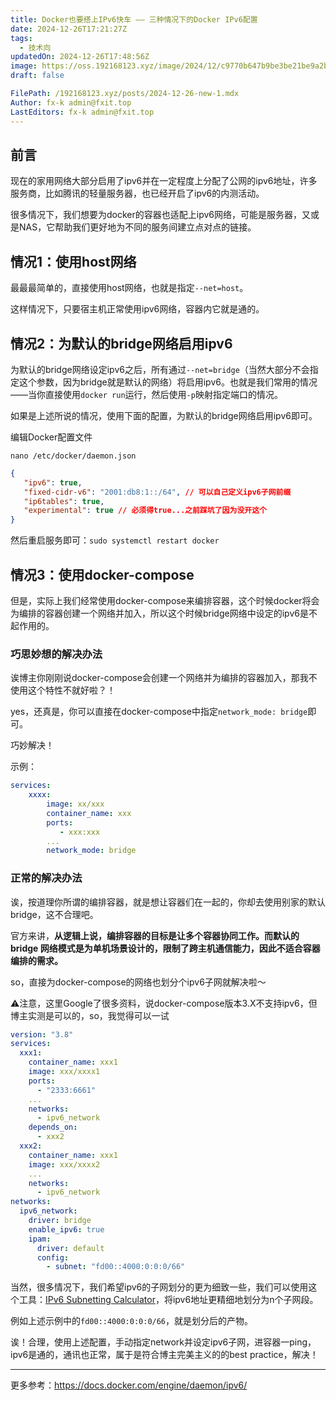 ```yaml
---
title: Docker也要搭上IPv6快车 —— 三种情况下的Docker IPv6配置
date: 2024-12-26T17:21:27Z
tags:
  - 技术向
updatedOn: 2024-12-26T17:48:56Z
image: https://oss.192168123.xyz/image/2024/12/c9770b647b9be3be21be9a2b693b5ee5.png
draft: false

FilePath: /192168123.xyz/posts/2024-12-26-new-1.mdx
Author: fx-k admin@fxit.top
LastEditors: fx-k admin@fxit.top
---
```


## 前言

现在的家用网络大部分启用了ipv6并在一定程度上分配了公网的ipv6地址，许多服务商，比如腾讯的轻量服务器，也已经开启了ipv6的内测活动。

很多情况下，我们想要为docker的容器也适配上ipv6网络，可能是服务器，又或是NAS，它帮助我们更好地为不同的服务间建立点对点的链接。

## 情况1：使用host网络

最最最简单的，直接使用host网络，也就是指定`--net=host`。

这样情况下，只要宿主机正常使用ipv6网络，容器内它就是通的。

## 情况2：为默认的bridge网络启用ipv6

为默认的bridge网络设定ipv6之后，所有通过`--net=bridge`（当然大部分不会指定这个参数，因为bridge就是默认的网络）将启用ipv6。也就是我们常用的情况——当你直接使用`docker run`运行，然后使用`-p`映射指定端口的情况。

如果是上述所说的情况，使用下面的配置，为默认的bridge网络启用ipv6即可。

编辑Docker配置文件

`nano /etc/docker/daemon.json`

```json
{
   "ipv6": true,
   "fixed-cidr-v6": "2001:db8:1::/64", // 可以自己定义ipv6子网前缀
   "ip6tables": true,
   "experimental": true // 必须得true...之前踩坑了因为没开这个
}
```

然后重启服务即可：`sudo systemctl restart docker`

## 情况3：使用docker-compose

但是，实际上我们经常使用docker-compose来编排容器，这个时候docker将会为编排的容器创建一个网络并加入，所以这个时候bridge网络中设定的ipv6是不起作用的。

### 巧思妙想的解决办法

诶博主你刚刚说docker-compose会创建一个网络并为编排的容器加入，那我不使用这个特性不就好啦？！

yes，还真是，你可以直接在docker-compose中指定`network_mode: bridge`即可。

巧妙解决！

示例：

```yaml
services:
    xxxx:
        image: xx/xxx
        container_name: xxx
        ports:
           - xxx:xxx 
        ...
        network_mode: bridge
```

### 正常的解决办法

诶，按道理你所谓的编排容器，就是想让容器们在一起的，你却去使用别家的默认bridge，这不合理吧。

官方来讲，**从逻辑上说，编排容器的目标是让多个容器协同工作。而默认的 bridge 网络模式是为单机场景设计的，限制了跨主机通信能力，因此不适合容器编排的需求。**

so，直接为docker-compose的网络也划分个ipv6子网就解决啦～

⚠️注意，这里Google了很多资料，说docker-compose版本3.X不支持ipv6，但博主实测是可以的，so，我觉得可以一试

```yaml
version: "3.8"
services:
  xxx1:
    container_name: xxx1
    image: xxx/xxxx1
    ports:
      - "2333:6661"
    ...
    networks:
      - ipv6_network
    depends_on:
      - xxx2
  xxx2:
    container_name: xxx1
    image: xxx/xxxx2
    ...
    networks:
      - ipv6_network
networks:
  ipv6_network:
    driver: bridge
    enable_ipv6: true
    ipam:
      driver: default
      config:
        - subnet: "fd00::4000:0:0:0/66"
```

当然，很多情况下，我们希望ipv6的子网划分的更为细致一些，我们可以使用这个工具：[IPv6 Subnetting Calculator](https://subnettingpractice.com/ipv6_subnetting.html)，将ipv6地址更精细地划分为n个子网段。

例如上述示例中的`fd00::4000:0:0:0/66`，就是划分后的产物。

诶！合理，使用上述配置，手动指定network并设定ipv6子网，进容器一ping，ipv6是通的，通讯也正常，属于是符合博主完美主义的的best practice，解决！

---

更多参考：https://docs.docker.com/engine/daemon/ipv6/